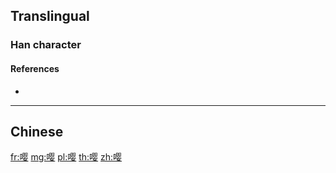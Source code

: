 {{character info/new}}
{{also|嚶}}
==Translingual==

===Han character===
{{Han char|rn=30|rad=口|as=11|sn=14|four=|canj=RBOV|ids=⿰口婴}}

====References====
* {{Han ref|kx=0206.201|hdz=10677.040|uh=5624|ud=22052}}

----

==Chinese==
{{zh-see|嚶}}

[[fr:嘤]]
[[mg:嘤]]
[[pl:嘤]]
[[th:嘤]]
[[zh:嘤]]